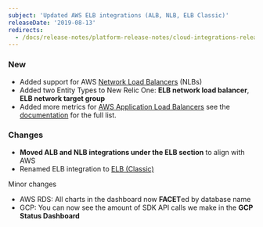 ```yaml
---
subject: 'Updated AWS ELB integrations (ALB, NLB, ELB Classic)'
releaseDate: '2019-08-13'
redirects:
  - /docs/release-notes/platform-release-notes/cloud-integrations-release-notes/2019-08-12-integrations-updated-aws-elb-integrations-alb-nlb-elb-classic
---
```


### New

* Added support for AWS [Network Load Balancers](https://docs.newrelic.com/docs/integrations/amazon-integrations/aws-integrations-list/aws-albnlb-monitoring-integration) (NLBs)
* Added two Entity Types to New Relic One: **ELB network load balancer**, **ELB network target group**
* Added more metrics for [AWS Application Load Balancers](https://docs.newrelic.com/docs/integrations/amazon-integrations/aws-integrations-list/aws-albnlb-monitoring-integration) see the [documentation](https://docs.newrelic.com/docs/integrations/amazon-integrations/aws-integrations-list/aws-albnlb-monitoring-integration) for the full list.

### Changes

* **Moved ALB and NLB integrations under the ELB section** to align with AWS
* Renamed ELB integration to [ELB (Classic)](https://docs.newrelic.com/docs/integrations/amazon-integrations/aws-integrations-list/aws-elb-classic-monitoring-integration)

Minor changes

* AWS RDS: All charts in the dashboard now **FACET**ed by database name
* GCP: You can now see the amount of SDK API calls we make in the **GCP Status Dashboard**
